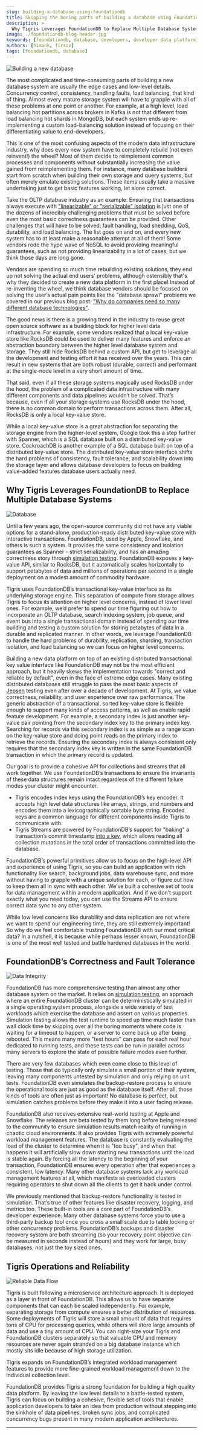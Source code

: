 ```yaml
---
slug: building-a-database-using-foundationdb
title: Skipping the boring parts of building a database using FoundationDB
description: >
  Why Tigris Leverages FoundationDB to Replace Multiple Database Systems
image: ./foundationdb-blog-header.jpg
keywords: [foundationdb, database, developers, developer data platform]
authors: [himank, firsov]
tags: [foundationdb, database]
---
```


![Building a new database](foundationdb-blog-header.jpg)

The most complicated and time-consuming parts of building a new database system are usually the edge cases and low-level details. Concurrency control, consistency, handling faults, load balancing, that kind of thing. Almost every mature storage system will have to grapple with all of these problems at one point or another. For example, at a high level, load balancing hot partitions across brokers in Kafka is not that different from load balancing hot shards in MongoDB, but each system ends up re-implementing a custom load-balancing solution instead of focusing on their differentiating value to end-developers.

This is one of the most confusing aspects of the modern data infrastructure industry, why does every new system have to completely rebuild (not even reinvent!) the wheel? Most of them decide to reimplement common processes and components without substantially increasing the value gained from reimplementing them. For instance, many database builders start from scratch when building their own storage and query systems, but often merely emulate existing solutions. These items usually take a massive undertaking just to get basic features working, let alone correct.

<!--truncate-->

Take the OLTP database industry as an example. Ensuring that transactions always execute with ["linearizable" or "serializable" isolation](https://www.postgresql.org/docs/current/transaction-iso.html#XACT-SERIALIZABLE) is just one of the dozens of incredibly challenging problems that must be solved before even the most basic correctness guarantees can be provided. Other challenges that will have to be solved: fault handling, load shedding, QoS, durability, and load balancing. The list goes on and on, and every new system has to at least make a reasonable attempt at all of them! Some vendors rode the hype wave of NoSQL to avoid providing meaningful guarantees, such as not providing linearizability in a lot of cases, but we think those days are long gone.

Vendors are spending so much time rebuilding existing solutions, they end up not solving the actual end users’ problems, although ostensibly that's why they decided to create a new data platform in the first place! Instead of re-inventing the wheel, we think database vendors should be focused on solving the user’s actual pain points like the "database sprawl" problems we covered in our previous blog post: ["Why do companies need so many different database technologies"](../2022-06-27-sprawl/index.mdx).

The good news is there is a growing trend in the industry to reuse great open source software as a building block for higher level data infrastructure. For example, some vendors realized that a local key-value store like RocksDB could be used to deliver many features and enforce an abstraction boundary between the higher level database system and storage. They still hide RocksDB behind a custom API, but get to leverage all the development and testing effort it has received over the years. This can result in new systems that are both robust (durable, correct) and performant at the single-node level in a very short amount of time.

That said, even if all these storage systems magically used RocksDB under the hood, the problem of a complicated data infrastructure with many different components and data pipelines wouldn’t be solved. That’s because, even if all your storage systems use RocksDB under the hood, there is no common domain to perform transactions across them. After all, RocksDB is only a local key-value store.

While a local key-value store is a great abstraction for separating the storage engine from the higher-level system, Google took this a step further with Spanner, which is a SQL database built on a distributed key-value store. CockroachDB is another example of a SQL database built on top of a distributed key-value store. The distributed key-value store interface shifts the hard problems of consistency, fault tolerance, and scalability down into the storage layer and allows database developers to focus on building value-added features database users actually need.

## Why Tigris Leverages FoundationDB to Replace Multiple Database Systems

![Database](database-people.jpg)

Until a few years ago, the open-source community did not have any viable options for a stand-alone, production-ready distributed key-value store with interactive transactions. FoundationDB, used by Apple, Snowflake, and others is such a system. It provides the same consistency and isolation guarantees as Spanner - strict serializability, and has an amazing correctness story through [simulation testing](https://apple.github.io/foundationdb/testing.html). FoundationDB exposes a key-value API, similar to RocksDB, but it automatically scales horizontally to support petabytes of data and millions of operations per second in a single deployment on a modest amount of commodity hardware.

Tigris uses FoundationDB’s transactional key-value interface as its underlying storage engine. This separation of compute from storage allows Tigris to focus its attention on higher level concerns, instead of lower level ones. For example, we’d prefer to spend our time figuring out how to incorporate an OLTP database, search indexing system, job queue, and event bus into a single transactional domain instead of spending our time building and testing a custom solution for storing petabytes of data in a durable and replicated manner. In other words, we leverage FoundationDB to handle the hard problems of durability, replication, sharding, transaction isolation, and load balancing so we can focus on higher level concerns.

Building a new data platform on top of an existing distributed transactional key value interface like FoundationDB may not be the most efficient approach, but it heavily skews the implementation towards "correct and reliable by default", even in the face of extreme edge cases. Many existing distributed databases still struggle to pass the most basic aspects of [Jepsen](https://jepsen.io) testing even after over a decade of development. At Tigris, we value correctness, reliability, and user experience over raw performance. The generic abstraction of a transactional, sorted key-value store is flexible enough to support many kinds of access patterns, as well as enable rapid feature development. For example, a secondary index is just another key-value pair pointing from the secondary index key to the primary index key. Searching for records via this secondary index is as simple as a range scan on the key-value store and doing point reads on the primary index to retrieve the records. Ensuring the secondary index is always consistent only requires that the secondary index key is written in the same FoundationDB transaction in which the primary record is updated.

Our goal is to provide a cohesive API for collections and streams that all work together. We use FoundationDB’s transactions to ensure the invariants of these data structures remain intact regardless of the different failure modes your cluster might encounter.

- Tigris encodes index keys using the FoundationDB’s key encoder. It accepts high level data structures like arrays, strings, and numbers and encodes them into a lexicographically sortable byte string. Encoded keys are a common language for different components inside Tigris to communicate with.
- Tigris Streams are powered by FoundationDB’s support for "baking" a transaction’s commit timestamp [into a key](https://apple.github.io/foundationdb/javadoc/com/apple/foundationdb/tuple/Versionstamp.html), which allows reading all collection mutations in the total order of transactions committed into the database.

FoundationDB’s powerful primitives allow us to focus on the high-level API and experience of using Tigris, so you can build an application with rich functionality like search, background jobs, data warehouse sync, and more without having to grapple with a unique solution for each, or figure out how to keep them all in sync with each other. We’ve built a cohesive set of tools for data management within a modern application. And if we don’t support exactly what you need today, you can use the Streams API to ensure correct data sync to any other system.

While low level concerns like durability and data replication are not where we want to spend our engineering time, they are still extremely important! So why do we feel comfortable trusting FoundationDB with our most critical data? In a nutshell, it is because while perhaps lesser known, FoundationDB is one of the most well tested and battle hardened databases in the world.

## FoundationDB’s Correctness and Fault Tolerance

![Data Integrity](data-integrity.jpg)

FoundationDB has more comprehensive testing than almost any other database system on the market. It relies on [simulation testing](https://apple.github.io/foundationdb/testing.html), an approach where an entire FoundationDB cluster can be deterministically simulated in a single operating system process, alongside a wide variety of test workloads which exercise the database and assert on various properties. Simulation testing allows the test runtime to speed up time much faster than wall clock time by skipping over all the boring moments where code is waiting for a timeout to happen, or a server to come back up after being rebooted. This means many more "test hours" can pass for each real hour dedicated to running tests, and these tests can be run in parallel across many servers to explore the state of possible failure modes even further.

There are very few databases which even come close to this level of testing. Those that do typically only simulate a small portion of their system, leaving many components untested by simulation and only relying on unit tests. FoundationDB even simulates the backup-restore process to ensure the operational tools are just as good as the database itself. After all, those kinds of tools are often just as important! No database is perfect, but simulation catches problems before they make it into a user facing release.

FoundationDB also receives extensive real-world testing at Apple and Snowflake. The releases are beta tested by them long before being released to the community to ensure simulation results match reality of running in chaotic cloud environments. It also provides Tigris with extremely powerful workload management features. The database is constantly evaluating the load of the cluster to determine when it is "too busy", and when that happens it will artificially slow down starting new transactions until the load is stable again. By forcing all the latency to the beginning of your transaction, FoundationDB ensures every operation after that experiences a consistent, low latency. Many other database systems lack any workload management features at all, which manifests as overloaded clusters requiring operators to shut down all the clients to get it back under control.

We previously mentioned that backup-restore functionality is tested in simulation. That’s true of other features like disaster recovery, logging, and metrics too. These built-in tools are a core part of FoundationDB’s developer experience. Many other database systems force you to use a third-party backup tool once you cross a small scale due to table locking or other concurrency problems. FoundationDB’s backups and disaster recovery system are both streaming (so your recovery point objective can be measured in seconds instead of hours) and they work for large, busy databases, not just the toy sized ones.

## Tigris Operations and Reliability

![Reliable Data Flow](boat-river.jpg)

Tigris is built following a microservice architecture approach. It is deployed as a layer in front of FoundationDB. This allows us to have separate components that can each be scaled independently. For example, separating storage from compute ensures a better distribution of resources. Some deployments of Tigris will store a small amount of data that requires tons of CPU for processing queries, while others will store large amounts of data and use a tiny amount of CPU. You can right-size your Tigris and FoundationDB clusters separately so that valuable CPU and memory resources are never again stranded on a big database instance which mostly sits idle because of high storage utilization.

Tigris expands on FoundationDB’s integrated workload management features to provide more fine-grained workload management down to the individual collection level.

FoundationDB provides Tigris a strong foundation for building a high quality data platform. By leaving the low level details to a battle-tested system, Tigris can focus on building a cohesive, flexible set of tools that enable application developers to take an idea from production without stepping into the sinkhole of data pipelines, broken sync jobs, and complicated concurrency bugs present in many modern application architectures.

---


<BetaSignupCTA />
